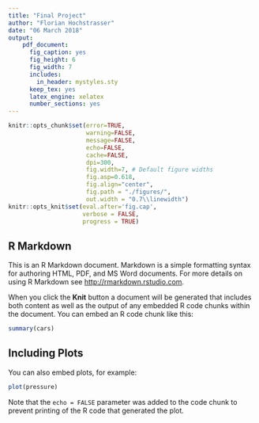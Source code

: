 ```yaml
---
title: "Final Project"
author: "Florian Hochstrasser"
date: "06 March 2018"
output:
    pdf_document:
      fig_caption: yes
      fig_height: 6
      fig_width: 7
      includes:
        in_header: mystyles.sty
      keep_tex: yes
      latex_engine: xelatex
      number_sections: yes
---
```


```r
knitr::opts_chunk$set(error=TRUE,
                      warning=FALSE,
                      message=FALSE,
                      echo=FALSE,
                      cache=FALSE,
                      dpi=300,
                      fig.width=7, # Default figure widths
                      fig.asp=0.618,
                      fig.align="center",
                      fig.path = "./figures/",
                      out.width = "0.7\\linewidth")
knitr::opts_knit$set(eval.after='fig.cap',
                     verbose = FALSE,
                     progress = TRUE)
```


## R Markdown

This is an R Markdown document. Markdown is a simple formatting syntax for authoring HTML, PDF, and MS Word documents. For more details on using R Markdown see <http://rmarkdown.rstudio.com>.

When you click the **Knit** button a document will be generated that includes both content as well as the output of any embedded R code chunks within the document. You can embed an R code chunk like this:

```r
summary(cars)
```

## Including Plots

You can also embed plots, for example:

```r
plot(pressure)
```

Note that the `echo = FALSE` parameter was added to the code chunk to prevent printing of the R code that generated the plot.
